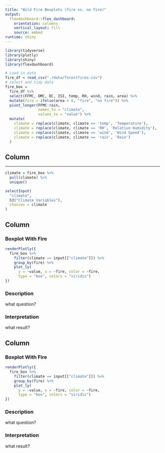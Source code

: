 ```yaml
---
title: "Wild Fire Boxplots (fire vs. no fire)"
output: 
  flexdashboard::flex_dashboard:
    orientation: columns
    vertical_layout: fill
    source: embed
runtime: shiny
---
```


```r
library(tidyverse)
library(plotly)
library(shiny)
library(flexdashboard)
```

```r
# Load in data
fire_df = read_csv("./data/forestfires.csv")
# select and tidy data
fire_box = 
  fire_df %>% 
  select(FFMC, DMC, DC, ISI, temp, RH, wind, rain, area) %>% 
  mutate(fire = ifelse(area > 0, "fire", "no fire")) %>% 
  pivot_longer(FFMC:rain,
               names_to = "climate",
               values_to = "value") %>% 
  mutate(
    climate = replace(climate, climate == 'temp', 'Temperature'),
    climate = replace(climate, climate == 'RH', 'Relative Humidity'),
    climate = replace(climate, climate == 'wind', 'Wind Speed'),
    climate = replace(climate, climate == 'rain', 'Rain')
  )

```

Column {.sidebar}
-----------------------------------------------------------------------
---

```r
climate = fire_box %>% 
  pull(climate) %>% 
  unique()

selectInput(
  "climate",
  h3("Climate Variables"),
  choices = climate
)
```

Column {.tabset}
-----------------------------------------------------------------------

### Boxplot With Fire

```r
renderPlotly({
  fire_box %>% 
    filter(climate == input[["climate"]]) %>% 
    group_by(fire) %>% 
    plot_ly(
      y = ~value, x = ~fire, color = ~fire,
      type = "box", colors = "viridis")
})

```

### Description
what question?

### Interpretation
what result?



Column {.tabset}
-----------------------------------------------------------------------

### Boxplot With Fire

```r
renderPlotly({
  fire_box %>% 
    filter(climate == input[["climate"]]) %>% 
    group_by(fire) %>% 
    plot_ly(
      y = ~value, x = ~fire, color = ~fire,
      type = "box", colors = "viridis")
})

```

### Description
what question?

### Interpretation
what result?


